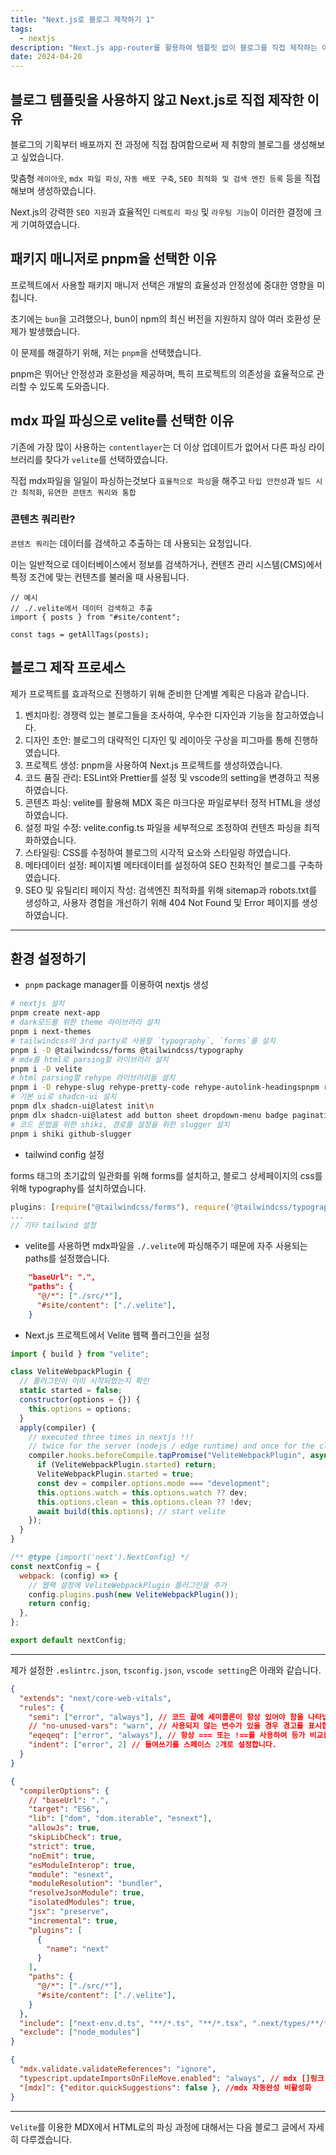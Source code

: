 ```yaml
---
title: "Next.js로 블로그 제작하기 1"
tags:
  - nextjs
description: "Next.js app-router를 활용하여 템플릿 없이 블로그를 직접 제작하는 이유 및 pnpm을 패키지 매니저로 선택한 배경."
date: 2024-04-20
---
```


## 블로그 템플릿을 사용하지 않고 Next.js로 직접 제작한 이유

블로그의 기획부터 배포까지 전 과정에 직접 참여함으로써 제 취향의 블로그를 생성해보고 싶었습니다.

맞춤형 `레이아웃`, `mdx 파일 파싱`, `자동 배포 구축`, `SEO 최적화 및 검색 엔진 등록` 등을 직접 해보며 생성하였습니다.

Next.js의 강력한 `SEO 지원`과 효율적인 `디렉토리 파싱` 및 `라우팅 기능`이 이러한 결정에 크게 기여하였습니다.

## 패키지 매니저로 pnpm을 선택한 이유

프로젝트에서 사용할 패키지 매니저 선택은 개발의 효율성과 안정성에 중대한 영향을 미칩니다.

초기에는 `bun`을 고려했으나, bun이 npm의 최신 버전을 지원하지 않아 여러 호환성 문제가 발생했습니다.

이 문제를 해결하기 위해, 저는 `pnpm`을 선택했습니다.

pnpm은 뛰어난 안정성과 호환성을 제공하며, 특히 프로젝트의 의존성을 효율적으로 관리할 수 있도록 도와줍니다.

## mdx 파일 파싱으로 velite를 선택한 이유

기존에 가장 많이 사용하는 `contentlayer`는 더 이상 업데이트가 없어서 다른 파싱 라이브러리를 찾다가 `velite`를 선택하였습니다.

직접 mdx파일을 일일이 파싱하는것보다 `효율적으로 파싱`을 해주고 `타입 안전성`과 `빌드 시간 최적화`, `유연한 콘텐츠 쿼리와 통합`

### 콘텐츠 쿼리란?

`콘텐츠 쿼리`는 데이터를 검색하고 추출하는 데 사용되는 요청입니다.

이는 일반적으로 데이터베이스에서 정보를 검색하거나, 컨텐츠 관리 시스템(CMS)에서 특정 조건에 맞는 컨텐츠를 불러올 때 사용됩니다.

```page.tsx
// 예시
// ./.velite에서 데이터 검색하고 추출
import { posts } from "#site/content";

const tags = getAllTags(posts);
```

## 블로그 제작 프로세스

제가 프로젝트를 효과적으로 진행하기 위해 준비한 단계별 계획은 다음과 같습니다.

1. 벤치마킹: 경쟁력 있는 블로그들을 조사하여, 우수한 디자인과 기능을 참고하였습니다.
2. 디자인 초안: 블로그의 대략적인 디자인 및 레이아웃 구상을 피그마를 통해 진행하였습니다.
3. 프로젝트 생성: pnpm을 사용하여 Next.js 프로젝트를 생성하였습니다.
4. 코드 품질 관리: ESLint와 Prettier를 설정 및 vscode의 setting을 변경하고 적용하였습니다.
5. 콘텐츠 파싱: velite를 활용해 MDX 혹은 마크다운 파일로부터 정적 HTML을 생성하였습니다.
6. 설정 파일 수정: velite.config.ts 파일을 세부적으로 조정하여 컨텐츠 파싱을 최적화하였습니다.
7. 스타일링: CSS를 수정하여 블로그의 시각적 요소와 스타일링 하였습니다.
8. 메타데이터 설정: 페이지별 메타데이터를 설정하여 SEO 친화적인 블로그를 구축하였습니다.
9. SEO 및 유틸리티 페이지 작성: 검색엔진 최적화를 위해 sitemap과 robots.txt를 생성하고, 사용자 경험을 개선하기 위해 404 Not Found 및 Error 페이지를 생성하였습니다.

---

## 환경 설정하기

- `pnpm` package manager를 이용하여 nextjs 생성

```bash
# nextjs 설치
pnpm create next-app
# dark모드를 위한 theme 라이브러리 설치
pnpm i next-themes
# tailwindcss의 3rd party로 사용할 `typography`, `forms`를 설치
pnpm i -D @tailwindcss/forms @tailwindcss/typography
# mdx를 html로 parsing할 라이브러리 설치
pnpm i -D velite
# html parsing할 rehype 라이브러리들 설치
pnpm i -D rehype-slug rehype-pretty-code rehype-autolink-headingspnpm rehype-prism-plus
# 기본 ui로 shadcn-ui 설치
pnpm dlx shadcn-ui@latest init\n
pnpm dlx shadcn-ui@latest add button sheet dropdown-menu badge pagination card
# 코드 문법을 위한 shiki, 경로를 설정을 위한 slugger 설치
pnpm i shiki github-slugger
```

- tailwind config 설정

forms 태그의 초기값의 일관화를 위해 forms를 설치하고, 블로그 상세페이지의 css를 위해 typography를 설치하였습니다.

```javascript:tailwind.config.js
plugins: [require("@tailwindcss/forms"), require('@tailwindcss/typography')],
...
// 기타 tailwind 설정
```

- velite를 사용하면 mdx파일을 `./.velite`에 파싱해주기 때문에 자주 사용되는 paths를 설정했습니다.

```json:tsconfig.json
    "baseUrl": ".",
    "paths": {
      "@/*": ["./src/*"],
      "#site/content": ["./.velite"],
    }
```

- Next.js 프로젝트에서 Velite 웹팩 플러그인을 설정

```js:next.config.js
import { build } from "velite";

class VeliteWebpackPlugin {
  // 플러그인이 이미 시작되었는지 확인
  static started = false;
  constructor(options = {}) {
    this.options = options;
  }
  apply(compiler) {
    // executed three times in nextjs !!!
    // twice for the server (nodejs / edge runtime) and once for the client
    compiler.hooks.beforeCompile.tapPromise("VeliteWebpackPlugin", async () => {
      if (VeliteWebpackPlugin.started) return;
      VeliteWebpackPlugin.started = true;
      const dev = compiler.options.mode === "development";
      this.options.watch = this.options.watch ?? dev;
      this.options.clean = this.options.clean ?? !dev;
      await build(this.options); // start velite
    });
  }
}

/** @type {import('next').NextConfig} */
const nextConfig = {
  webpack: (config) => {
    // 웹팩 설정에 VeliteWebpackPlugin 플러그인을 추가
    config.plugins.push(new VeliteWebpackPlugin());
    return config;
  },
};

export default nextConfig;
```

---

제가 설정한 `.eslintrc.json`, `tsconfig.json`, `vscode setting`은 아래와 같습니다.

```json:.eslintrc.json
{
  "extends": "next/core-web-vitals",
  "rules": {
    "semi": ["error", "always"], // 코드 끝에 세미콜론이 항상 있어야 함을 나타냅니다.
    // "no-unused-vars": "warn", // 사용되지 않는 변수가 있을 경우 경고를 표시합니다.
    "eqeqeq": ["error", "always"], // 항상 === 또는 !==를 사용하여 등가 비교를 수행하도록 강제합니다.
    "indent": ["error", 2] // 들여쓰기를 스페이스 2개로 설정합니다.
  }
}
```

```json:tsconfig.json
{
  "compilerOptions": {
    // "baseUrl": ".",
    "target": "ES6",
    "lib": ["dom", "dom.iterable", "esnext"],
    "allowJs": true,
    "skipLibCheck": true,
    "strict": true,
    "noEmit": true,
    "esModuleInterop": true,
    "module": "esnext",
    "moduleResolution": "bundler",
    "resolveJsonModule": true,
    "isolatedModules": true,
    "jsx": "preserve",
    "incremental": true,
    "plugins": [
      {
        "name": "next"
      }
    ],
    "paths": {
      "@/*": ["./src/*"],
      "#site/content": ["./.velite"],
    }
  },
  "include": ["next-env.d.ts", "**/*.ts", "**/*.tsx", ".next/types/**/*.ts"],
  "exclude": ["node_modules"]
}

```

```file:vscode-setting.json
{
  "mdx.validate.validateReferences": "ignore",
  "typescript.updateImportsOnFileMove.enabled": "always", // mdx []링크 경고 무시
  "[mdx]": {"editor.quickSuggestions": false }, //mdx 자동완성 비활성화
}
```

---

`Velite`를 이용한 MDX에서 HTML로의 파싱 과정에 대해서는 다음 블로그 글에서 자세히 다루겠습니다.
